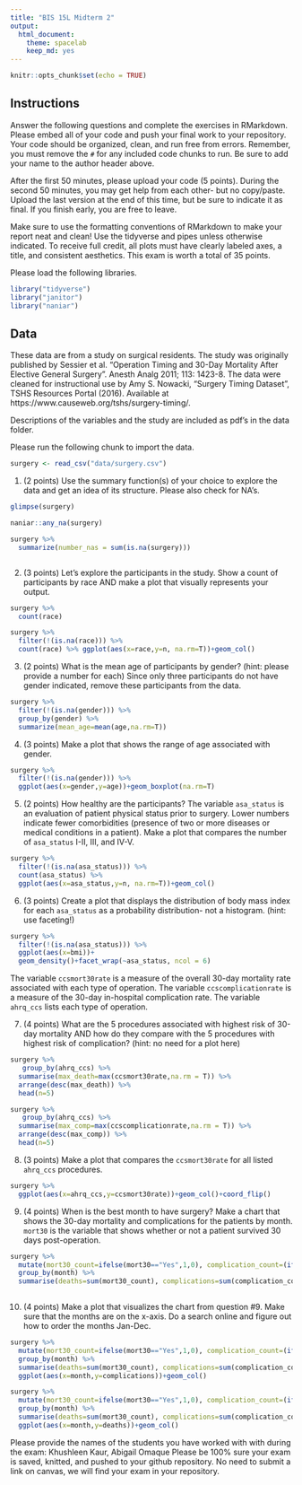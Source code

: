 ```yaml
---
title: "BIS 15L Midterm 2"
output:
  html_document: 
    theme: spacelab
    keep_md: yes
---
```


```r
knitr::opts_chunk$set(echo = TRUE)
```

## Instructions
Answer the following questions and complete the exercises in RMarkdown. Please embed all of your code and push your final work to your repository. Your code should be organized, clean, and run free from errors. Remember, you must remove the `#` for any included code chunks to run. Be sure to add your name to the author header above.  

After the first 50 minutes, please upload your code (5 points). During the second 50 minutes, you may get help from each other- but no copy/paste. Upload the last version at the end of this time, but be sure to indicate it as final. If you finish early, you are free to leave.

Make sure to use the formatting conventions of RMarkdown to make your report neat and clean! Use the tidyverse and pipes unless otherwise indicated. To receive full credit, all plots must have clearly labeled axes, a title, and consistent aesthetics. This exam is worth a total of 35 points. 

Please load the following libraries.
```r
library("tidyverse")
library("janitor")
library("naniar")
```

## Data
These data are from a study on surgical residents. The study was originally published by Sessier et al. “Operation Timing and 30-Day Mortality After Elective General Surgery”. Anesth Analg 2011; 113: 1423-8. The data were cleaned for instructional use by Amy S. Nowacki, “Surgery Timing Dataset”, TSHS Resources Portal (2016). Available at https://www.causeweb.org/tshs/surgery-timing/.

Descriptions of the variables and the study are included as pdf's in the data folder.  

Please run the following chunk to import the data.
```r
surgery <- read_csv("data/surgery.csv")
```

1. (2 points) Use the summary function(s) of your choice to explore the data and get an idea of its structure. Please also check for NA's.
```r
glimpse(surgery)
```

```r
naniar::any_na(surgery)
```
```r
surgery %>% 
  summarize(number_nas = sum(is.na(surgery)))
```
```r

```

2. (3 points) Let's explore the participants in the study. Show a count of participants by race AND make a plot that visually represents your output.
```r
surgery %>% 
  count(race)
```
```r
surgery %>% 
  filter(!(is.na(race))) %>% 
  count(race) %>% ggplot(aes(x=race,y=n, na.rm=T))+geom_col()
```


3. (2 points) What is the mean age of participants by gender? (hint: please provide a number for each) Since only three participants do not have gender indicated, remove these participants from the data.
```r
surgery %>% 
  filter(!(is.na(gender))) %>% 
  group_by(gender) %>% 
  summarize(mean_age=mean(age,na.rm=T))
```

4. (3 points) Make a plot that shows the range of age associated with gender.
```r
surgery %>% 
  filter(!(is.na(gender))) %>% 
  ggplot(aes(x=gender,y=age))+geom_boxplot(na.rm=T)
```

5. (2 points) How healthy are the participants? The variable `asa_status` is an evaluation of patient physical status prior to surgery. Lower numbers indicate fewer comorbidities (presence of two or more diseases or medical conditions in a patient). Make a plot that compares the number of `asa_status` I-II, III, and IV-V.
```r
surgery %>% 
  filter(!(is.na(asa_status))) %>% 
  count(asa_status) %>% 
  ggplot(aes(x=asa_status,y=n, na.rm=T))+geom_col()
```

6. (3 points) Create a plot that displays the distribution of body mass index for each `asa_status` as a probability distribution- not a histogram. (hint: use faceting!)
```r
surgery %>% 
  filter(!(is.na(asa_status))) %>% 
  ggplot(aes(x=bmi))+ 
  geom_density()+facet_wrap(~asa_status, ncol = 6)
```

The variable `ccsmort30rate` is a measure of the overall 30-day mortality rate associated with each type of operation. The variable `ccscomplicationrate` is a measure of the 30-day in-hospital complication rate. The variable `ahrq_ccs` lists each type of operation.  

7. (4 points) What are the 5 procedures associated with highest risk of 30-day mortality AND how do they compare with the 5 procedures with highest risk of complication? (hint: no need for a plot here)
```r
surgery %>% 
   group_by(ahrq_ccs) %>%
  summarise(max_death=max(ccsmort30rate,na.rm = T)) %>% 
  arrange(desc(max_death)) %>% 
  head(n=5)
```
```r
surgery %>% 
   group_by(ahrq_ccs) %>%
  summarise(max_comp=max(ccscomplicationrate,na.rm = T)) %>% 
  arrange(desc(max_comp)) %>% 
  head(n=5)
```


8. (3 points) Make a plot that compares the `ccsmort30rate` for all listed `ahrq_ccs` procedures.
```r
surgery %>% 
  ggplot(aes(x=ahrq_ccs,y=ccsmort30rate))+geom_col()+coord_flip()
```

9. (4 points) When is the best month to have surgery? Make a chart that shows the 30-day mortality and complications for the patients by month. `mort30` is the variable that shows whether or not a patient survived 30 days post-operation.
```r
surgery %>% 
  mutate(mort30_count=ifelse(mort30=="Yes",1,0), complication_count=(if_else(complication=="Yes",1,0))) %>% 
  group_by(month) %>% 
  summarise(deaths=sum(mort30_count), complications=sum(complication_count))
   
```


10. (4 points) Make a plot that visualizes the chart from question #9. Make sure that the months are on the x-axis. Do a search online and figure out how to order the months Jan-Dec.
```r
surgery %>% 
  mutate(mort30_count=ifelse(mort30=="Yes",1,0), complication_count=(if_else(complication=="Yes",1,0))) %>% 
  group_by(month) %>% 
  summarise(deaths=sum(mort30_count), complications=sum(complication_count)) %>% 
  ggplot(aes(x=month,y=complications))+geom_col()
```
```r
surgery %>% 
  mutate(mort30_count=ifelse(mort30=="Yes",1,0), complication_count=(if_else(complication=="Yes",1,0))) %>% 
  group_by(month) %>% 
  summarise(deaths=sum(mort30_count), complications=sum(complication_count)) %>% 
  ggplot(aes(x=month,y=deaths))+geom_col()
```

Please provide the names of the students you have worked with with during the exam:
Khushleen Kaur, Abigail Omaque
Please be 100% sure your exam is saved, knitted, and pushed to your github repository. No need to submit a link on canvas, we will find your exam in your repository.